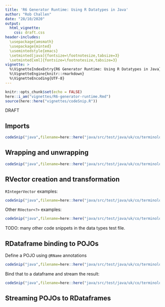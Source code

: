 ```yaml
---
title: 'R6 Generator Runtime: Using R Datatypes in Java'
author: "Rob Challen"
date: "28/10/2020"
output:
  html_vignette: 
    css: draft.css
header-includes:
  \usepackage{amsmath}
  \usepackage{minted}
  \usemintedstyle{emacs}
  \setminted[java]{fontsize=\footnotesize,tabsize=3}
  \setminted[xml]{fontsize=\footnotesize,tabsize=3}
vignette: >
  %\VignetteIndexEntry{R6 Generator Runtime: Using R Datatypes in Java}
  %\VignetteEngine{knitr::rmarkdown}
  %\VignetteEncoding{UTF-8}
---
```


```r
knitr::opts_chunk$set(echo = FALSE)
here::i_am("vignettes/R6-generator-runtime.Rmd")
source(here::here("vignettes/codeSnip.R"))
```

<div class="watermark">DRAFT</div>



## Imports


```r
codeSnip("java",filename=here::here("java/src/test/java/uk/co/terminological/rjava/test/TestDatatypes.java"),startMatches = "CS01",endMatches = "CE01")
```

## Wrapping and unwrapping

```r
codeSnip("java",filename=here::here("java/src/test/java/uk/co/terminological/rjava/test/TestDatatypes.java"),startMatches = "CS04",endMatches = "CE04")
```


## RVector creation and transformation

`RIntegerVector` examples:

```r
codeSnip("java",filename=here::here("java/src/test/java/uk/co/terminological/rjava/test/TestDatatypes.java"),startMatches = "CS02",endMatches = "CE02")
```

Other `RVector<?>` examples:

```r
codeSnip("java",filename=here::here("java/src/test/java/uk/co/terminological/rjava/test/TestDatatypes.java"),startMatches = "CS03",endMatches = "CE03")
```
TODO: many other code snippets in the data types test file.

## RDataframe binding to POJOs

Define a POJO using `@RName` annotations

```r
codeSnip("java",filename=here::here("java/src/test/java/uk/co/terminological/rjava/test/DiamondPOJO.java"))
```
Bind that to a dataframe and stream the result:

```r
codeSnip("java",filename=here::here("java/src/test/java/uk/co/terminological/rjava/test/JavaConversionTest.java"),startMatches = "BOUND_START",endMatches = "BOUND_END")
```

## Streaming POJOs to RDataframes
